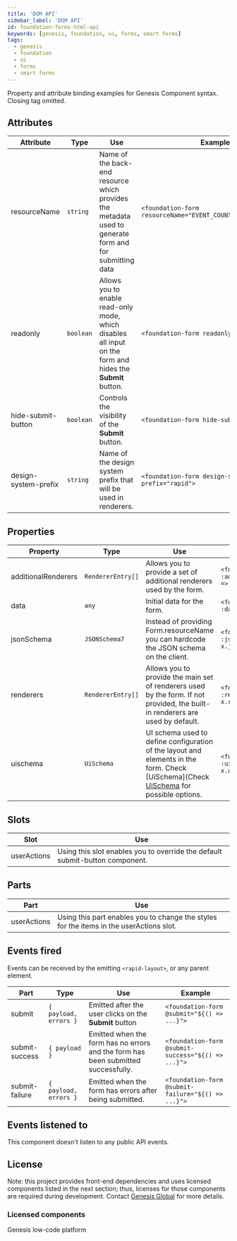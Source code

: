 ```yaml
---
title: 'DOM API'
sidebar_label: 'DOM API'
id: foundation-forms-html-api
keywords: [genesis, foundation, ui, forms, smart forms]
tags:
  - genesis
  - foundation
  - ui
  - forms
  - smart forms
---
```


Property and attribute binding examples for Genesis Component syntax. Closing tag omitted.

## Attributes

| Attribute | Type | Use | Example |
|---|---|---|---|
|resourceName|`string`|Name of the back-end resource which provides the metadata used to generate form and for submitting data|`<foundation-form resourceName="EVENT_COUNTERPARTY_INSERT">`|
|readonly|`boolean`|Allows you to enable read-only mode, which disables all input on the form and hides the **Submit** button.|`<foundation-form readonly>`|
|hide-submit-button|`boolean`|Controls the visibility of the **Submit** button.|`<foundation-form hide-submit-button>`|
|design-system-prefix|`string`|Name of the design system prefix that will be used in renderers.|`<foundation-form design-system-prefix="rapid">`|

## Properties

| Property | Type | Use | Example |
|---|---|---|---|
|additionalRenderers|`RendererEntry[]`|Allows you to provide a set of additional renderers used by the form.|`<foundation-form :additionalRenderers=${(x) => x.additionalRenderers}>`|
|data|`any`|Initial data for the form. |`<foundation-form :data=${(x) => x.data}>`|
|jsonSchema|`JSONSchema7`|Instead of providing Form.resourceName you can hardcode the JSON schema on the client.|`<foundation-form :jsonSchema=${(x) => x.jsonSchema}>`|
|renderers|`RendererEntry[]`|Allows you to provide the main set of renderers used by the form. If not provided, the built-in renderers are used by default.|`<foundation-form :renderers=${(x) => x.renderers}>`|
|uischema	|`UiSchema`|UI schema used to define configuration of the layout and elements in the form. Check [UiSchema](Check [UiSchema](./docs/api/foundation-forms.uischema.md) for possible options.|`<foundation-form :uischema=${(x) => x.uischema}>`|

## Slots

| Slot | Use |
|---|---|
|userActions|Using this slot enables you to override the default submit-button component.|

## Parts

| Part | Use |
|---|---|
|userActions|Using this part enables you to change the styles for the items in the userActions slot.|


## Events fired 

Events can be received by the emitting `<rapid-layout>`, or any parent element.

| Part | Type | Use | Example |
|---|---|---|---|
 | submit | `{ payload, errors }` | Emitted after the user clicks on the **Submit** button | `<foundation-form @submit="${() => ...}">`|
 | submit-success | `{ payload }` | Emitted when the form has no errors and the form has been submitted successfully. | `<foundation-form @submit-success="${() => ...}">`|
 | submit-failure | `{ payload, errors }` | Emitted when the form has errors after being submitted. | `<foundation-form @submit-failure="${() => ...}">`|

## Events listened to

This component doesn't listen to any public API events.

## License

Note: this project provides front-end dependencies and uses licensed components listed in the next section; thus, licenses for those components are required during development. Contact [Genesis Global](https://genesis.global/contact-us/) for more details.

### Licensed components
Genesis low-code platform
